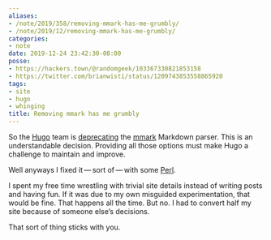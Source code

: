 ```yaml
---
aliases:
- /note/2019/358/removing-mmark-has-me-grumbly/
- /note/2019/12/removing-mmark-has-me-grumbly/
categories:
- note
date: 2019-12-24 23:42:30-08:00
posse:
- https://hackers.town/@randomgeek/103367330821853158
- https://twitter.com/brianwisti/status/1209743853558865920
tags:
- site
- hugo
- whinging
title: Removing mmark has me grumbly
---
```


So the [Hugo](https://gohugo.io) team is
[deprecating](https://github.com/gohugoio/hugo/issues/6486) the
[mmark](https://mmark.miek.nl/) Markdown parser. This is an
understandable decision. Providing all those options must make Hugo a
challenge to maintain and improve.

Well anyways I fixed it — sort of — with some [Perl](/tags/perl).

I spent my free time wrestling with trivial site details instead of
writing posts and having fun. If it was due to my own misguided
experimentation, that would be fine. That happens all the time. But no.
I had to convert half my site because of someone else’s decisions.

That sort of thing sticks with you.